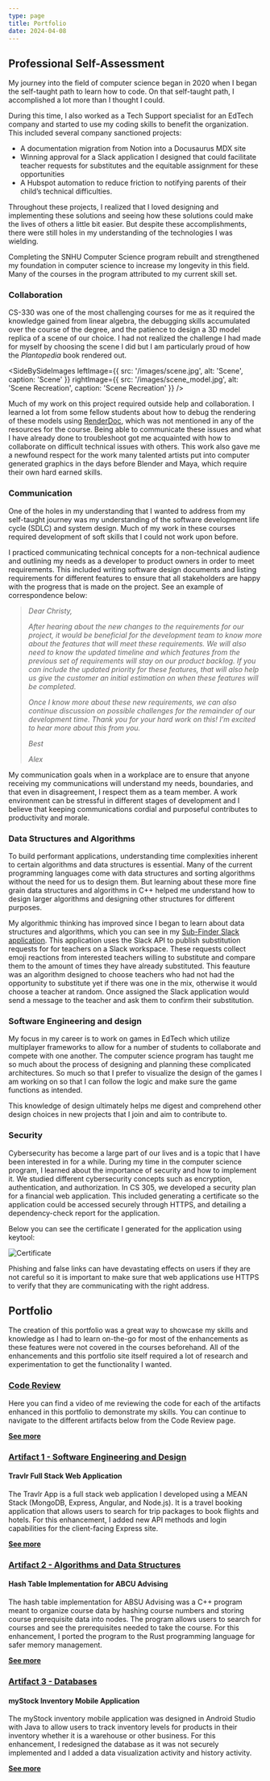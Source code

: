 ```yaml
---
type: page
title: Portfolio
date: 2024-04-08
---
```



## Professional Self-Assessment

My journey into the field of computer science began in 2020 when I began the self-taught path to learn how to code. 
On that self-taught path, I accomplished a lot more than I thought I could. 

During this time, I also worked as a Tech Support specialist for an EdTech company and started to use my coding skills to benefit the organization. 
This included several company sanctioned projects:

- A documentation migration from Notion into a Docusaurus MDX site
- Winning approval for a Slack application I designed that could facilitate teacher requests for substitutes and the equitable assignment for these opportunities
- A Hubspot automation to reduce friction to notifying parents of their child’s technical difficulties.

Throughout these projects, I realized that I loved designing and implementing these solutions and seeing how these solutions could make the lives of others a little bit easier. 
But despite these accomplishments, there were still holes in my understanding of the technologies I was wielding. 

Completing the SNHU Computer Science program rebuilt and strengthened my foundation in computer science to increase my longevity in this field. Many of the courses in the program attributed to my current skill set. 

### Collaboration

CS-330 was one of the most challenging courses for me as it required the knowledge gained from linear algebra, 
the debugging skills accumulated over the course of the degree, and the patience to design a 3D model replica of a scene of our choice. 
I had not realized the challenge I had made for myself by choosing the scene I did but I am particularly proud of how the _Plantopedia_ book rendered out. 

<SideBySideImages
    leftImage={{
        src: '/images/scene.jpg',
        alt: 'Scene',
        caption: 'Scene'
    }}
    rightImage={{
        src: '/images/scene_model.jpg',
        alt: 'Scene Recreation',
        caption: 'Scene Recreation'
    }}
/>

Much of my work on this project required outside help and collaboration. 
I learned a lot from some fellow students about how to debug the rendering of these models using [RenderDoc](https://renderdoc.org/), which was not mentioned in any of the resources for the course. 
Being able to communicate these issues and what I have already done to troubleshoot got me acquainted with how to collaborate on difficult technical issues with others. 
This work also gave me a newfound respect for the work many talented artists put into computer generated graphics in the days before Blender and Maya, which require their own hard earned skills.

### Communication

One of the holes in my understanding that I wanted to address from my self-taught journey was my understanding of the software development life cycle (SDLC) 
and system design. Much of my work in these courses required development of soft skills that I could not work upon before. 

I practiced communicating technical concepts for a non-technical audience and outlining my needs as a developer to product owners in order to meet requirements. 
This included writing software design documents and listing requirements for different features to ensure that all stakeholders are happy with the progress that 
is made on the project. See an example of correspondence below:

> *Dear Christy,*
>
> *After hearing about the new changes to the requirements for our project, it would be beneficial for the development team to know more about the features that will meet these requirements.* 
> *We will also need to know the updated timeline and which features from the previous set of requirements will stay on our product backlog. If you can include the updated priority for these features, that will also help us give the customer an initial estimation on when these features will be completed.* 
>
> *Once I know more about these new requirements, we can also continue discussion on possible challenges for the remainder of our development time. Thank you for your hard work on this! I’m excited to hear more about this from you.* 
>
> *Best*
>
> *Alex*

My communication goals when in a workplace are to ensure that anyone receiving my communications will understand my needs, boundaries, and that even in disagreement,
I respect them as a team member. A work environment can be stressful in different stages of development and I believe that keeping communications cordial and purposeful 
contributes to productivity and morale. 

### Data Structures and Algorithms

To build performant applications, understanding time complexities inherent to certain algorithms and data structures is essential. 
Many of the current programming languages come with data structures and sorting algorithms without the need for us to design them. 
But learning about these more fine grain data structures and algorithms in C++ helped me understand how to design larger algorithms and designing other structures for different purposes. 

My algorithmic thinking has improved since I began to learn about data structures and algorithms, which you can see in my [Sub-Finder Slack
application](https://github.com/gurulantern/sub-finder).  This application uses the Slack API to publish substitution requests for
for teachers on a Slack workspace. These requests collect emoji reactions from interested teachers willing to substitute and 
compare them to the amount of times they have already substituted. This feauture was an algorithm designed to choose teachers who
had not had the opportunity to substitute yet if there was one in the mix, otherwise it would choose a teacher at random. Once assigned
the Slack application would send a message to the teacher and ask them to confirm their substitution.

### Software Engineering and design

My focus in my career is to work on games in EdTech which utilize multiplayer frameworks to allow for a number of students
to collaborate and compete with one another. The computer science program has taught me so much about the process of 
designing and planning these complicated architectures. So much so that I prefer to visualize the design of the games I am working on so
that I can follow the logic and make sure the game functions as intended.

This knowledge of design ultimately helps me digest and comprehend other design choices in new projects that I join and 
aim to contribute to. 

### Security

Cybersecurity has become a large part of our lives and is a topic that I have been interested in for a while. 
During my time in the computer science program, I learned about the importance of security and how to implement it. We studied different cybersecurity concepts such as encryption, authentication, and authorization.
In CS 305, we developed a security plan for a financial web application. This included generating a certificate so the application could be accessed securely through HTTPS,
and detailing a dependency-check report for the application. 

Below you can see the certificate I generated for the application using keytool:

![Certificate](/images/certificate.jpg)

Phishing and false links can have devastating effects on users if they are not careful so it is important to 
make sure that web applications use HTTPS to verify that they are communicating with the right address.

## Portfolio

The creation of this portfolio was a great way to showcase my skills and knowledge as I had to learn on-the-go for most of the
enhancements as these features were not covered in the courses beforehand. All of the enhancements and this portfolio site itself
required a lot of research and experimentation to get the functionality I wanted.

### [Code Review](/portfolio/codereview)

Here you can find a video of me reviewing the code for each of the artifacts enhanced in this portfolio to demonstrate my skills.
You can continue to navigate to the different artifacts below from the Code Review page.

[**See more**](/portfolio/codereview)

### [Artifact 1 - Software Engineering and Design](/portfolio/artifact1)
#### Travlr Full Stack Web Application

The Travlr App is a full stack web application I developed using a MEAN Stack (MongoDB, Express, Angular, and Node.js). 
It is a travel booking application that allows users to search for trip packages to book flights and hotels. For this enhancement, I added new API methods and login capabilities for the client-facing Express site.

[**See more**](/portfolio/artifact1)

### [Artifact 2 - Algorithms and Data Structures](/portfolio/artifact2)
#### Hash Table Implementation for ABCU Advising

The hash table implementation for ABSU Advising was a C++ program meant to organize course data by hashing course numbers and storing course prerequisite data into nodes. 
The program allows users to search for courses and see the prerequisites needed to take the course. For this enhancement, I ported the program to the Rust programming language for safer memory management. 

[**See more**](/portfolio/artifact2)

### [Artifact 3 - Databases](/portfolio/artifact3)
#### myStock Inventory Mobile Application

The myStock inventory mobile application was designed in Android Studio with Java to allow users to track inventory levels for products in their inventory whether it is a warehouse or other business. 
For this enhancement, I redesigned the database as it was not securely implemented and I added a data visualization activity and history activity. 

[**See more**](/portfolio/artifact3)

<Links />
